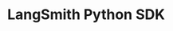 ---
title: LangSmith Python SDK
sidebarTitle: Python SDK
url: "https://docs.smith.langchain.com/reference/python/reference"
---